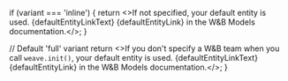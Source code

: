 
  if (variant === 'inline') {
    return <>If not specified, your default entity is used. {defaultEntityLinkText} {defaultEntityLink} in the W&B Models documentation.</>;
  }
  
  // Default 'full' variant
  return <>If you don't specify a W&B team when you call `weave.init()`, your default entity is used. {defaultEntityLinkText} {defaultEntityLink} in the W&B Models documentation.</>;
}
